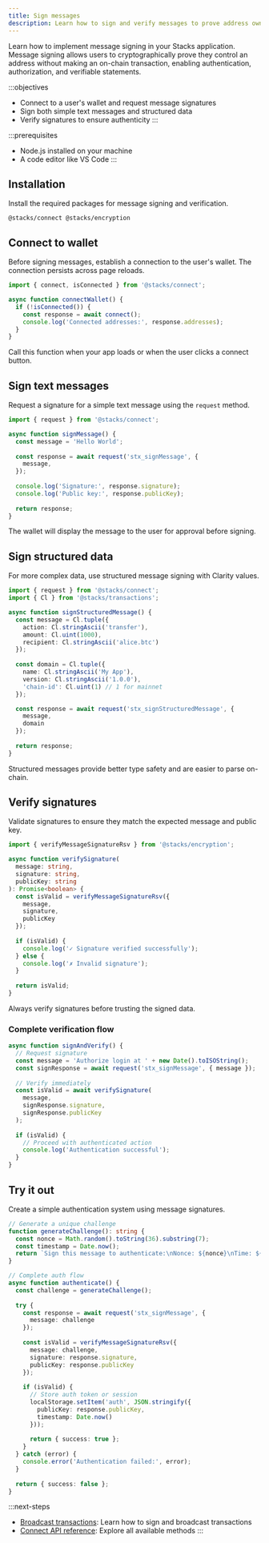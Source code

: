 ```yaml
---
title: Sign messages
description: Learn how to sign and verify messages to prove address ownership and authorize actions
---
```


Learn how to implement message signing in your Stacks application. Message signing allows users to cryptographically prove they control an address without making an on-chain transaction, enabling authentication, authorization, and verifiable statements.

:::objectives
- Connect to a user's wallet and request message signatures
- Sign both simple text messages and structured data
- Verify signatures to ensure authenticity
:::

:::prerequisites
- Node.js installed on your machine
- A code editor like VS Code
:::

## Installation

Install the required packages for message signing and verification.

```package-install
@stacks/connect @stacks/encryption
```

## Connect to wallet

Before signing messages, establish a connection to the user's wallet. The connection persists across page reloads.

```ts
import { connect, isConnected } from '@stacks/connect';

async function connectWallet() {
  if (!isConnected()) {
    const response = await connect();
    console.log('Connected addresses:', response.addresses);
  }
}
```

Call this function when your app loads or when the user clicks a connect button.

## Sign text messages

Request a signature for a simple text message using the `request` method.

```ts
import { request } from '@stacks/connect';

async function signMessage() {
  const message = 'Hello World';
  
  const response = await request('stx_signMessage', {
    message,
  });
  
  console.log('Signature:', response.signature);
  console.log('Public key:', response.publicKey);
  
  return response;
}
```

The wallet will display the message to the user for approval before signing.

## Sign structured data

For more complex data, use structured message signing with Clarity values.

```ts
import { request } from '@stacks/connect';
import { Cl } from '@stacks/transactions';

async function signStructuredMessage() {
  const message = Cl.tuple({
    action: Cl.stringAscii('transfer'),
    amount: Cl.uint(1000),
    recipient: Cl.stringAscii('alice.btc')
  });
  
  const domain = Cl.tuple({
    name: Cl.stringAscii('My App'),
    version: Cl.stringAscii('1.0.0'),
    'chain-id': Cl.uint(1) // 1 for mainnet
  });

  const response = await request('stx_signStructuredMessage', {
    message,
    domain
  });
  
  return response;
}
```

Structured messages provide better type safety and are easier to parse on-chain.

## Verify signatures

Validate signatures to ensure they match the expected message and public key.

```ts
import { verifyMessageSignatureRsv } from '@stacks/encryption';

async function verifySignature(
  message: string,
  signature: string,
  publicKey: string
): Promise<boolean> {
  const isValid = verifyMessageSignatureRsv({
    message,
    signature,
    publicKey
  });
  
  if (isValid) {
    console.log('✓ Signature verified successfully');
  } else {
    console.log('✗ Invalid signature');
  }
  
  return isValid;
}
```

Always verify signatures before trusting the signed data.

### Complete verification flow

```ts
async function signAndVerify() {
  // Request signature
  const message = 'Authorize login at ' + new Date().toISOString();
  const signResponse = await request('stx_signMessage', { message });
  
  // Verify immediately
  const isValid = await verifySignature(
    message,
    signResponse.signature,
    signResponse.publicKey
  );
  
  if (isValid) {
    // Proceed with authenticated action
    console.log('Authentication successful');
  }
}
```

## Try it out

Create a simple authentication system using message signatures.

```ts
// Generate a unique challenge
function generateChallenge(): string {
  const nonce = Math.random().toString(36).substring(7);
  const timestamp = Date.now();
  return `Sign this message to authenticate:\nNonce: ${nonce}\nTime: ${timestamp}`;
}

// Complete auth flow
async function authenticate() {
  const challenge = generateChallenge();
  
  try {
    const response = await request('stx_signMessage', {
      message: challenge
    });
    
    const isValid = verifyMessageSignatureRsv({
      message: challenge,
      signature: response.signature,
      publicKey: response.publicKey
    });
    
    if (isValid) {
      // Store auth token or session
      localStorage.setItem('auth', JSON.stringify({
        publicKey: response.publicKey,
        timestamp: Date.now()
      }));
      
      return { success: true };
    }
  } catch (error) {
    console.error('Authentication failed:', error);
  }
  
  return { success: false };
}
```

:::next-steps
- [Broadcast transactions](/reference/stacks.js/(connect)/broadcast-transactions): Learn how to sign and broadcast transactions
- [Connect API reference](/reference/stacks.js/packages/connect): Explore all available methods
:::